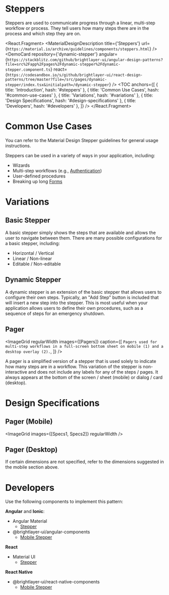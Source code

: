 

<!-- KEYWORDS: design pattern stepper procedure wizard -->

# Steppers

<ImageGrid images={[StepperBanner]} regularWidth />

Steppers are used to communicate progress through a linear, multi-step workflow or process. They tell users how many steps there are in the process and which step they are on.

<React.Fragment>
    <MaterialDesignDescription
        title={'Steppers'}
        url={`https://material.io/archive/guidelines/components/steppers.html`}
    />
    <DemoCard
        repository={'dynamic-stepper'}
        angular={`https://stackblitz.com/github/brightlayer-ui/angular-design-patterns?file=src%2Fapp%2Fpages%2Fdynamic-stepper%2Fdynamic-stepper.component.ts`}
        react={`https://codesandbox.io/s/github/brightlayer-ui/react-design-patterns/tree/master?file=/src/pages/dynamic-stepper/index.tsx&initialpath=/dynamic-stepper`}
    />
    <TOC
        anchors={[
            { title: 'Introduction', hash: '#steppers' },
            { title: 'Common Use Cases', hash: '#common-use-cases' },
            { title: 'Variations', hash: '#variations' },
            { title: 'Design Specifications', hash: '#design-specifications' },
            { title: 'Developers', hash: '#developers' },
        ]}
    />
    <Divider />
</React.Fragment>

# Common Use Cases

You can refer to the Material Design Stepper guidelines for general usage instructions.

Steppers can be used in a variety of ways in your application, including:

-   Wizards
-   Multi-step workflows (e.g., [Authentication](/patterns/user-auth))
-   User-defined procedures
-   Breaking up long [Forms](/patterns/forms)

<Divider />

# Variations

## Basic Stepper

<ImageGrid images={[LinearStepper]} regularWidth />

A basic stepper simply shows the steps that are available and allows the user to navigate between them. There are many possible configurations for a basic stepper, including:

-   Horizontal / Vertical
-   Linear / Non-linear
-   Editable / Non-editable

## Dynamic Stepper

<ImageGrid images={[Dynamic]} />

A dynamic stepper is an extension of the basic stepper that allows users to configure their own steps. Typically, an "Add Step" button is included that will insert a new step into the stepper. This is most useful when your application allows users to define their own procedures, such as a sequence of steps for an emergency shutdown.

## Pager

<ImageGrid
    regularWidth
    images={[Pagers]}
    caption={[
        `Pagers used for multi-step workflows in a full-screen bottom sheet on mobile (1) and a desktop overlay (2).`,
    ]}
/>

A pager is a simplified version of a stepper that is used solely to indicate how many steps are in a workflow. This variation of the stepper is non-interactive and does not include any labels for any of the steps / pages. It always appears at the bottom of the screen / sheet (mobile) or dialog / card (desktop).

<Divider />

# Design Specifications

## Pager (Mobile)

<ImageGrid images={[Specs1, Specs2]} regularWidth />

## Pager (Desktop)

If certain dimensions are not specified, refer to the dimensions suggested in the mobile section above.

<ImageGrid images={[Specs3]} regularWidth />
<Divider />

# Developers

Use the following components to implement this pattern:

**Angular** and **Ionic**:

-   Angular Material
    -   [Stepper](https://material.angular.io/components/stepper/overview)
-   @brightlayer-ui/angular-components
    -   [Mobile Stepper](https://brightlayer-ui-components.github.io/angular/?path=/info/components-mobile-stepper--readme)

**React**

-   Material UI
    -   [Stepper](https://mui.com/components/steppers/)

**React Native**

-   @brightlayer-ui/react-native-components
    -   [Mobile Stepper](https://brightlayer-ui-components.github.io/react-native/?path=/info/components-documentation--mobile-stepper)
